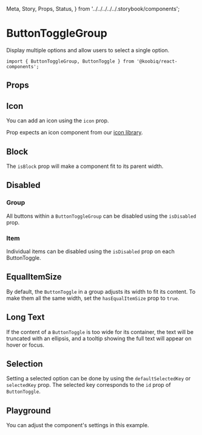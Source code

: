   Meta,
  Story,
  Props,
  Status,
} from '../../../../../.storybook/components';


<Meta of={Stories} />

# ButtonToggleGroup

<Status variant="experimental" />

Display multiple options and allow users to select a single option.

```tsx
import { ButtonToggleGroup, ButtonToggle } from '@koobiq/react-components';
```

<Story of={Stories.Base} />

## Props

<Props />

## Icon

You can add an icon using the `icon` prop.

Prop expects an icon component from our [icon library](?path=/docs/icons--docs).

<Story of={Stories.Icon} />

## Block

The `isBlock` prop will make a component fit to its parent width.

<Story of={Stories.FullWidth} />

## Disabled

### Group

All buttons within a `ButtonToggleGroup` can be disabled using the `isDisabled` prop.

<Story of={Stories.DisabledGroup} />

### Item

Individual items can be disabled using the `isDisabled` prop on each ButtonToggle.

<Story of={Stories.DisabledItem} />

## EqualItemSize

By default, the `ButtonToggle` in a group adjusts its width to fit its content.
To make them all the same width, set the `hasEqualItemSize` prop to `true`.

<Story of={Stories.EqualItemSize} />

## Long Text

If the content of a `ButtonToggle` is too wide for its container,
the text will be truncated with an ellipsis, and a tooltip showing
the full text will appear on hover or focus.

<Story of={Stories.LongText} />

## Selection

Setting a selected option can be done by using the `defaultSelectedKey` or `selectedKey` prop.
The selected key corresponds to the `id` prop of `ButtonToggle`.

<Story of={Stories.Selection} />

## Playground

You can adjust the component's settings in this example.

<Story of={Stories.Playground} />
